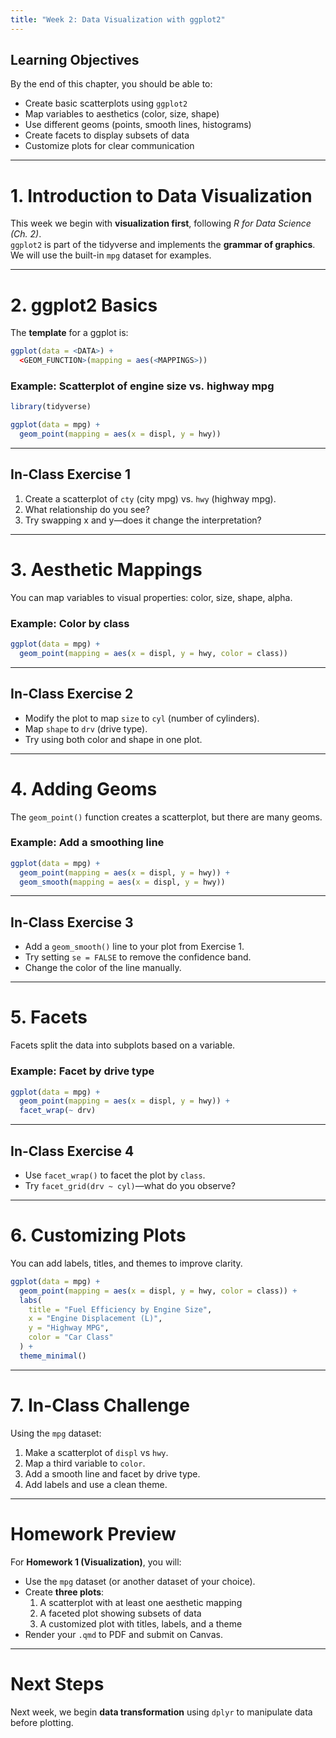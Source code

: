 ```yaml
---
title: "Week 2: Data Visualization with ggplot2"
---
```


## Learning Objectives

By the end of this chapter, you should be able to:

-   Create basic scatterplots using `ggplot2`
-   Map variables to aesthetics (color, size, shape)
-   Use different geoms (points, smooth lines, histograms)
-   Create facets to display subsets of data
-   Customize plots for clear communication

------------------------------------------------------------------------

# 1. Introduction to Data Visualization

This week we begin with **visualization first**, following *R for Data Science (Ch. 2)*.\
`ggplot2` is part of the tidyverse and implements the **grammar of graphics**.\
We will use the built-in `mpg` dataset for examples.

------------------------------------------------------------------------

# 2. ggplot2 Basics

The **template** for a ggplot is:

``` r
ggplot(data = <DATA>) +
  <GEOM_FUNCTION>(mapping = aes(<MAPPINGS>))
```

### Example: Scatterplot of engine size vs. highway mpg

```r
library(tidyverse)

ggplot(data = mpg) +
  geom_point(mapping = aes(x = displ, y = hwy))
```

------------------------------------------------------------------------

## In-Class Exercise 1

1.  Create a scatterplot of `cty` (city mpg) vs. `hwy` (highway mpg).\
2.  What relationship do you see?\
3.  Try swapping x and y—does it change the interpretation?

------------------------------------------------------------------------

# 3. Aesthetic Mappings

You can map variables to visual properties: color, size, shape, alpha.

### Example: Color by class

```r
ggplot(data = mpg) +
  geom_point(mapping = aes(x = displ, y = hwy, color = class))
```

------------------------------------------------------------------------

## In-Class Exercise 2

-   Modify the plot to map `size` to `cyl` (number of cylinders).\
-   Map `shape` to `drv` (drive type).\
-   Try using both color and shape in one plot.

------------------------------------------------------------------------

# 4. Adding Geoms

The `geom_point()` function creates a scatterplot, but there are many geoms.

### Example: Add a smoothing line

```r
ggplot(data = mpg) +
  geom_point(mapping = aes(x = displ, y = hwy)) +
  geom_smooth(mapping = aes(x = displ, y = hwy))
```

------------------------------------------------------------------------

## In-Class Exercise 3

-   Add a `geom_smooth()` line to your plot from Exercise 1.\
-   Try setting `se = FALSE` to remove the confidence band.\
-   Change the color of the line manually.

------------------------------------------------------------------------

# 5. Facets

Facets split the data into subplots based on a variable.

### Example: Facet by drive type

```r
ggplot(data = mpg) +
  geom_point(mapping = aes(x = displ, y = hwy)) +
  facet_wrap(~ drv)
```

------------------------------------------------------------------------

## In-Class Exercise 4

-   Use `facet_wrap()` to facet the plot by `class`.\
-   Try `facet_grid(drv ~ cyl)`—what do you observe?

------------------------------------------------------------------------

# 6. Customizing Plots

You can add labels, titles, and themes to improve clarity.

```r
ggplot(data = mpg) +
  geom_point(mapping = aes(x = displ, y = hwy, color = class)) +
  labs(
    title = "Fuel Efficiency by Engine Size",
    x = "Engine Displacement (L)",
    y = "Highway MPG",
    color = "Car Class"
  ) +
  theme_minimal()
```

------------------------------------------------------------------------

# 7. In-Class Challenge

Using the `mpg` dataset:

1.  Make a scatterplot of `displ` vs `hwy`.\
2.  Map a third variable to `color`.\
3.  Add a smooth line and facet by drive type.\
4.  Add labels and use a clean theme.

------------------------------------------------------------------------

# Homework Preview

For **Homework 1 (Visualization)**, you will:

-   Use the `mpg` dataset (or another dataset of your choice).\
-   Create **three plots**:
    1.  A scatterplot with at least one aesthetic mapping
    2.  A faceted plot showing subsets of data
    3.  A customized plot with titles, labels, and a theme
-   Render your `.qmd` to PDF and submit on Canvas.

------------------------------------------------------------------------

# Next Steps

Next week, we begin **data transformation** using `dplyr` to manipulate data before plotting.
